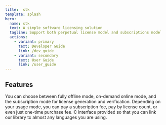 ```yaml
---
title:  stk
template: splash
hero:
  name: stk
  text: A simple software licensing solution
  tagline: Support both perpetual license model and subscriptions model 
  actions:
    - variant: primary
      text: Developer Guide
      link: /dev_guide
    - variant: secondary
      text: User Guide
      link: /user_guide
---
```


## Features
<CardGrid stagger>
  <Card title="Flexible" icon="star">
    You can choose between fully offline mode, on-demand online mode, and the subscription mode for license generation and verification.
  </Card>
  <Card title="Affordable" icon="star">
    Depending on your usage mode, you can pay a subscription fee, pay by license count, or even just one-time purchase fee.
  </Card>
  <Card title="Easy to use" icon="star">
    C interface provided so that you can link our library to almost any languages you are using.
  </Card>
</CardGrid>

